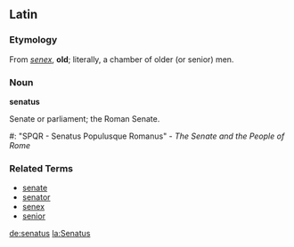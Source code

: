 == Latin ==

=== Etymology ===
From ''[[senex]]'', '''old'''; literally, a chamber of older (or senior) men.

=== Noun ===
'''senatus'''

Senate or parliament; the Roman Senate.
#: "SPQR - Senatus Populusque Romanus" - ''The Senate and the People of Rome''

===Related Terms===
*[[senate]]
*[[senator]]
*[[senex]]
*[[senior]]

[[de:senatus]]
[[la:Senatus]]